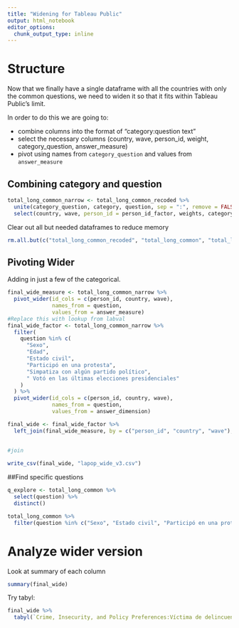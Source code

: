 ```yaml
---
title: "Widening for Tableau Public"
output: html_notebook
editor_options: 
  chunk_output_type: inline
---
```




# Structure

Now that we finally have a single dataframe with all the countries with only the common questions, we need to widen it so that it fits within Tableau Public's limit.

In order to do this we are going to:

* combine columns into the format of "category:question text"
* select the necessary columns (country, wave, person_id, weight, category_question, answer_measure)
* pivot using names from `category_question` and values from `answer_measure`

## Combining category and question
```r
total_long_common_narrow <- total_long_common_recoded %>% 
  unite(category_question, category, question, sep = ":", remove = FALSE) %>%
  select(country, wave, person_id = person_id_factor, weights, category_question, question, column_name, answer_measure, answer_dimension) 
```

Clear out all but needed dataframes to reduce memory

```r
rm.all.but(c("total_long_common_recoded", "total_long_common", "total_long_common_narrow", "combined_clean", "label_val", "qword"))
```


## Pivoting Wider 

Adding in just a few of the categorical. 

```r
final_wide_measure <- total_long_common_narrow %>% 
  pivot_wider(id_cols = c(person_id, country, wave), 
              names_from = question,
              values_from = answer_measure)
#Replace this with lookup from labval
final_wide_factor <- total_long_common_narrow %>%
  filter(
    question %in% c(
      "Sexo",
      "Edad",
      "Estado civil",
      "Participó en una protesta",
      "Simpatiza con algún partido político",
      "	Votó en las últimas elecciones presidenciales"
    )
  ) %>%
  pivot_wider(id_cols = c(person_id, country, wave), 
              names_from = question,
              values_from = answer_dimension)

final_wide <- final_wide_factor %>%
  left_join(final_wide_measure, by = c("person_id", "country", "wave"), suffix = c("_l", "_n"))
  
  
#join

write_csv(final_wide, "lapop_wide_v3.csv") 
```


##Find specific questions
```r
q_explore <- total_long_common %>%
  select(question) %>%
  distinct()

total_long_common %>%
  filter(question %in% c("Sexo", "Estado civil", "Participó en una protesta", "Simpatiza con algún partido político", "Votó en las últimas elecciones presidenciales", "Solicitó ayuda a un miembro de la Asamblea Legistlativa"))

```


# Analyze wider version

Look at summary of each column
```r
summary(final_wide)
```

Try tabyl:

```r
final_wide %>%
  tabyl(`Crime, Insecurity, and Policy Preferences:Víctima de delincuencia en los últimos 12 meses`)
```

